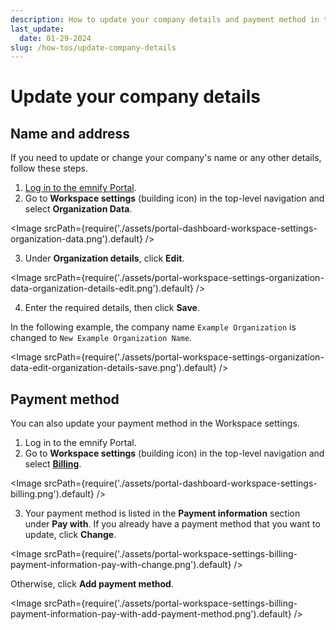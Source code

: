 ```yaml
---
description: How to update your company details and payment method in the emnify Portal
last_update: 
  date: 01-29-2024
slug: /how-tos/update-company-details
---
```


# Update your company details

## Name and address

If you need to update or change your company's name or any other details, follow these steps.

1. [Log in to the emnify Portal](https://portal.emnify.com/sign/).
2. Go to **Workspace settings** (building icon) in the top-level navigation and select **Organization Data**.

<Image
  srcPath={require('./assets/portal-dashboard-workspace-settings-organization-data.png').default}
/>

3. Under **Organization details**, click **Edit**.

<Image
  srcPath={require('./assets/portal-workspace-settings-organization-data-organization-details-edit.png').default}
/>

4. Enter the required details, then click **Save**.

In the following example, the company name `Example Organization` is changed to `New Example Organization Name`.

<Image
  srcPath={require('./assets/portal-workspace-settings-organization-data-edit-organization-details-save.png').default}
/>

## Payment method

You can also update your payment method in the Workspace settings.

1. Log in to the emnify Portal.
2. Go to **Workspace settings** (building icon) in the top-level navigation and select [**Billing**](https://portal.emnify.com/organisation-settings/billing).

<Image
  srcPath={require('./assets/portal-dashboard-workspace-settings-billing.png').default}
/>

3. Your payment method is listed in the **Payment information** section under **Pay with**.
If you already have a payment method that you want to update, click **Change**.

<Image
  srcPath={require('./assets/portal-workspace-settings-billing-payment-information-pay-with-change.png').default}
/>

Otherwise, click **Add payment method**.

<Image
  srcPath={require('./assets/portal-workspace-settings-billing-payment-information-pay-with-add-payment-method.png').default}
/>
